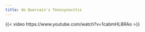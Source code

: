 ```yaml
---
title: de Quervain's Tenosynovitis
---
```





{{< video https://www.youtube.com/watch?v=1cabmHL8RAo >}}